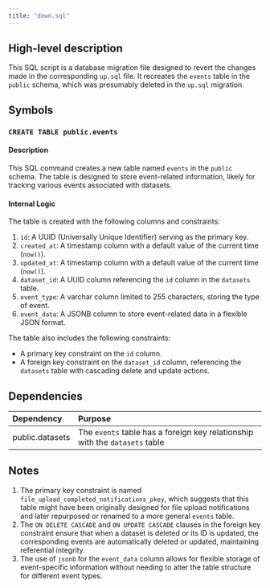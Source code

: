```yaml
---
title: "down.sql"
---
```


## High-level description
This SQL script is a database migration file designed to revert the changes made in the corresponding `up.sql` file. It recreates the `events` table in the `public` schema, which was presumably deleted in the `up.sql` migration.

## Symbols

### `CREATE TABLE public.events`
#### Description
This SQL command creates a new table named `events` in the `public` schema. The table is designed to store event-related information, likely for tracking various events associated with datasets.

#### Internal Logic
The table is created with the following columns and constraints:

1. `id`: A UUID (Universally Unique Identifier) serving as the primary key.
2. `created_at`: A timestamp column with a default value of the current time (`now()`).
3. `updated_at`: A timestamp column with a default value of the current time (`now()`).
4. `dataset_id`: A UUID column referencing the `id` column in the `datasets` table.
5. `event_type`: A varchar column limited to 255 characters, storing the type of event.
6. `event_data`: A JSONB column to store event-related data in a flexible JSON format.

The table also includes the following constraints:
- A primary key constraint on the `id` column.
- A foreign key constraint on the `dataset_id` column, referencing the `datasets` table with cascading delete and update actions.

## Dependencies
| Dependency | Purpose |
|:-----------|:--------|
| public.datasets | The `events` table has a foreign key relationship with the `datasets` table |

## Notes
1. The primary key constraint is named `file_upload_completed_notifications_pkey`, which suggests that this table might have been originally designed for file upload notifications and later repurposed or renamed to a more general `events` table.
2. The `ON DELETE CASCADE` and `ON UPDATE CASCADE` clauses in the foreign key constraint ensure that when a dataset is deleted or its ID is updated, the corresponding events are automatically deleted or updated, maintaining referential integrity.
3. The use of `jsonb` for the `event_data` column allows for flexible storage of event-specific information without needing to alter the table structure for different event types.